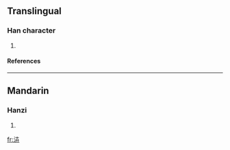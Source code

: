 ==Translingual==
===Han character===
{{Han char|rn=85|rad=水|as=05|sn=8|four=|canj=水十廿 (EJT)}}
# {{defn|Han|sort=水05}}
====References====
{{Han ref|kx=0615.170|dkj=17278|dj=1009.130|hdz=31579.030|uh=6CCB|ud=27851}}

----
==Mandarin==
===Hanzi===
{{cmn-hanzi|pin=[[bì]] (bi4), [[hùi]] (hui4)|wg=pi<sup>4</sup>, hui<sup>4</sup>}}
# {{defn|Mandarin}}

[[fr:泋]]